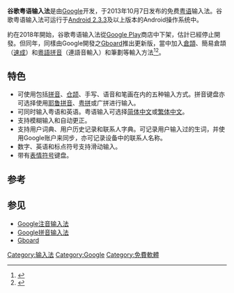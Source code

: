 {{noteTA|G1=IT}}
{{Infobox Software
| name                   = 谷歌粤语输入法
| logo                   =
| caption                = 运行于Android上的谷歌拼音输入法
| collapsible            = 
| author                 = 
| developer              = [[Google|Google]]
| released               = 2013年10月17日<ref>{{cite news | author= | title=太帅了！Google官方的安卓粤语输入法 | date=2013年10月17日 | publisher=驱动之家 | url=http://news.mydrivers.com/1/279/279064.htm | work= | pages= | accessdate= | language=zh-cn | archive-date=2020年3月4日 | archive-url=https://web.archive.org/web/20200304152645/http://news.mydrivers.com/1/279/279064.htm | dead-url=no }}</ref>
| frequently_updated     = No
| discontinued           =
| programming language   = 
| operating system       = [[Android|Android]]
| platform               = 
| size                   = 
| language               = [[中文|中文]]
| status                 = 
| genre                  = [[输入法|输入法]]
| license                = 
| website                = [https://play.google.com/store/apps/details?id=com.google.android.apps.inputmethod.cantonese 谷歌粤语输入法在Google Play上的页面]
}}
{{IME
  |[[Google|Google]]
  |2013年10月7日
  |拼音
  |
}}

'''谷歌粤语输入法'''是由[[Google|Google]]开发，于2013年10月7日发布的免费[[粤语|粤语]]输入法。谷歌粤语输入法可运行于[[Android版本历史|Android 2.3.3]]及以上版本的Android操作系统中。

約在2018年開始，谷歌粤语输入法從[[Google_Play|Google Play]]商店中下架，估計已經停止開發。但同年，同樣由Google開發之[[Gboard|Gboard]]推出更新版，當中加入[[倉頡輸入法|倉頡]]、簡易倉頡（[[速成輸入法|速成]]）和[[粵語拼音|粵語拼音]]（連語音輸入）和筆劃等輸入方法<ref>{{Cite web |url=https://www.eprice.com.hk/mobile/talk/4430/210174/1/ |title=主題：Android 機必裝！新增中文輸入！Gboard 輸入工具變溝女神器 |date=2018-02-24 |website=www.eprice.com.hk |language=zh-yue |accessdate=2018-11-18 |archive-date=2019-06-04 |archive-url=https://web.archive.org/web/20190604162101/https://www.eprice.com.hk/mobile/talk/4430/210174/1/ |dead-url=no }}</ref><ref>{{Cite news |url=https://www.hk01.com/article/182857/ |title=Android版Gboard終於支援中文輸入　有倉頡有速成仲有即時翻譯 |date=2018-04-28 |work=香港01 |language=zh-hk |accessdate=2018-11-18 |archive-date=2019-10-17 |archive-url=https://web.archive.org/web/20191017014623/https://www.hk01.com/%E6%95%B8%E7%A2%BC%E7%94%9F%E6%B4%BB/182857/android%E7%89%88gboard%E7%B5%82%E6%96%BC%E6%94%AF%E6%8F%B4%E4%B8%AD%E6%96%87%E8%BC%B8%E5%85%A5-%E6%9C%89%E5%80%89%E9%A0%A1%E6%9C%89%E9%80%9F%E6%88%90%E4%BB%B2%E6%9C%89%E5%8D%B3%E6%99%82%E7%BF%BB%E8%AD%AF |dead-url=no }}</ref>。

== 特色 ==
* 可使用包括[[拼音|拼音]]、[[仓颉输入法|仓颉]]、手写、语音和笔画在内的五种输入方式。拼音键盘亦可选择使用[[耶鲁拼音|耶鲁拼音]]、[[粤拼|粤拼]]或广拼进行输入。
* 可同时输入粤语和英语。粤语输入可选择[[简体中文|简体中文]]或[[繁体中文|繁体中文]]。
* 支持模糊输入和自动更正。
* 支持用户词典、用户历史记录和联系人字典。可记录用户输入过的生词，并使用Google账户来同步，亦可记录设备中的联系人名称。
* 数字、英语和标点符号支持滑动输入。
* 带有[[表情符号|表情符号]]键盘。

== 参考 ==
{{reflist}}
== 参见 ==
* [[Google注音输入法|Google注音输入法]]
* [[Google拼音输入法|Google拼音输入法]]
* [[Gboard|Gboard]]

{{Google服务}}
[[Category:输入法|Category:输入法]]
[[Category:Google|Category:Google]]
[[Category:免費軟體|Category:免費軟體]]